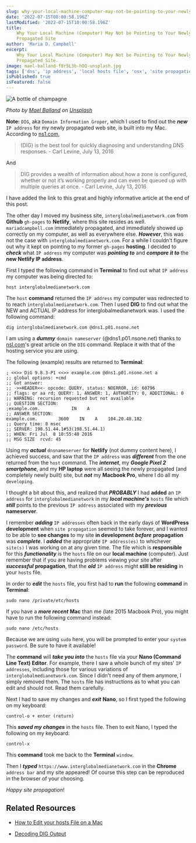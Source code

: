 ```yaml
---
slug: why-your-local-machine-computer-may-not-be-pointing-to-your-newly-propagated-site
date: '2022-07-15T08:00:58.196Z'
lastModified: '2022-07-15T10:00:58.196Z'
title:
    Why Your Local Machine (Computer) May Not be Pointing to Your Newly
    Propagated Site
author: 'Maria D. Campbell'
excerpt:
    Why Your Local Machine (Computer) May Not be Pointing to Your Newly
    Propagated Site.
image: mael-balland-f8r5L3b-hOQ-unsplash.jpg
tags: ['dns', 'ip address', 'local hosts file', 'osx', 'site propagation']
isPublished: true
isFeatured: false
---
```


![A bottle of champagne](mael-balland-f8r5L3b-hOQ-unsplash.jpg)

_Photo by [Mael Balland](https://unsplash.com/@mael_balland) on
[Unsplash](https://unsplash.com/photos/f8r5L3b-hOQ)_

**Note:** `DIG`, aka `Domain Information Groper`, which I used to find out the
**_new_** `IP address` for my newly propagated web site, is built into my Mac.
According to [ns1.com](https://ns1.com/blog/decoding-dig-output),

> (DIG) is the best tool for quickly diagnosing and understanding DNS
> responses. - Carl Levine, July 13, 2016

And

> DIG provides a wealth of information about how a zone is configured, whether
> or not it’s working properly and can even be queued up with multiple queries
> at once. - Carl Levine, July 13, 2016

I have added the link to this great and highly informative article at the end of
this post.

The other day I moved my business site, `interglobalmedianetwork.com` from
**Github** `gh-pages` to **Netlify**, where this site resides as well.
`mariadcampbell.com` immediately propagated, and immediately showed up correctly
on my computer, as well as everywhere else. **_However_**, this was not the case
with `interglobalmedianetwork.com`. For a while I couldn't figure out why it
kept on pointing to my former `gh-pages` **hosting**. I decided to **_check_**
what `IP address` my computer was **_pointing to_** and **_compare it to_** the
**new Netlify IP address**.

First I typed the following command in **Terminal** to find out what
`IP address` my computer was being directed to:

```shell
host interglobalmedianetwork.com
```

The `host` **command** returned the `IP address` my computer was redirected to
to reach `interglobalmedianetwork.com`. Then I used **DIG** to find out what the
NEW and ACTUAL IP address for interglobalmedianetwork was. I used the following
command:

```shell
dig interglobalmedianetwork.com @dns1.p01.nsone.net
```

I am using a **_dummy_** `domain nameserver` (@dns1.p01.nsone.net) thanks to
[nsl.com](https://ns1.com/blog/decoding-dig-output)'s great article on the `DIG`
command. Replace it with that of the hosting service you are using.

The following (example) results are returned to **Terminal**:

```shell
; <<>> DiG 9.8.3-P1 <<>> example.com @dns1.p01.nsone.net a
;; global options: +cmd
;; Got answer:
;; ->>HEADER<<- opcode: QUERY, status: NOERROR, id: 60796
;; flags: qr aa rd; QUERY: 1, ANSWER: 1, AUTHORITY: 0, ADDITIONAL: 0
;; WARNING: recursion requested but not available
;; QUESTION SECTION:
;example.com.            IN    A
;; ANSWER SECTION:
example.com.        3600    IN    A    104.20.48.182
;; Query time: 8 msec
;; SERVER: 198.51.44.1#53(198.51.44.1)
;; WHEN: Fri Jul  8 10:55:40 2016
;; MSG SIZE  rcvd: 45
```

Using my **_actual_** `dnsnameserver` for **Netlify** (not dummy content here),
I achieved success, and saw that the `IP address` was **_different_** from the
one returned from the `host` command. The **_internet_**, my **_Google Pixel 2
smartphone_**, and my **HP laptop** were all seeing the newly propagated (and
completely newly built) site, but **_not_** my **Macbook Pro**, where I do all
my `developing`.

I thought a bit about this, and realized that **_PROBABLY_** I had **added** an
`IP address` for `interglobalmedianetwork` in my **_local machine's_** `hosts`
file which **_still_** points to the previous `IP address` associated with my
**_previous_** **nameserver**.

I remember **_adding_** `IP addresses` often back in the early days of
**WordPress development** when `site propagation` seemed to take forever, and I
wanted to be able to **see changes** to my site **in development** **_before_**
**propagation** was **_complete_**. I **_added_** the appropriate
`IP address(es)` to whichever `site(s)` I was working on at any given time. The
file which is **responsible** for this **_functionality_** is the `hosts` file
on our **local machine** (computer). Just remember that if you are having
problems viewing your site after **_successful_** **propagation**, that the
**_old_** `IP address` might **still be residing** in your `hosts` file.

In order to **_edit_** the `hosts` file, you first had to **run** the following
**command** in **Terminal**:

```shell
sudo nano /private/etc/hosts
```

If you have a **_more recent_** **Mac** than me (late 2015 Macbook Pro), you
might have to run the following command instead:

```shell
sudo nano /etc/hosts
```

Because we are using `sudo` here, you will be prompted to enter your
`system password`. Be sure to have it available!

The **command** will **_take you into_** the `hosts` file via your **Nano
(Command Line Text) Editor**. For example, there I saw a whole bunch of my
sites' `IP addresses`, including those for various variations of
`interglobalmedianetwork.com`. Since I didn't need any of them anymore, I simply
removed them. The `hosts` file has instructions as to what you can edit and
should not. Read them carefully.

Next I had to save my changes and **_exit_** **Nano**, so I first typed the
following on my keyboard:

```shell
control-o + enter (return)
```

This **_saved my changes_** in the `hosts` file. Then to exit Nano, I typed the
following on my keyboard:

```shell
control-x
```

This **command** took me back to the **Terminal** `window`.

Then I **_typed_** `https://www.interglobalmedianetwork.com` in the **Chrome**
`address bar` and my site appeared! Of course this step can be reproduced in the
browser of your choosing.

_Happy site propagation_!

## Related Resources

-   [How to Edit your hosts File on a Mac](https://www.inmotionhosting.com/support/website/how-to/how-to-edit-your-hosts-file-on-a-mac)

-   [Decoding DIG Output](https://ns1.com/blog/decoding-dig-output)

